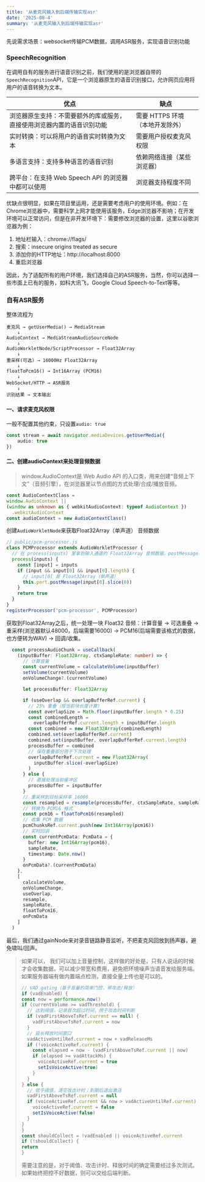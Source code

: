 ```yaml
---
title: '从麦克风输入到后端传输实现asr'
date: '2025-08-4'
summary: '从麦克风输入到后端传输实现asr'
---
```


先说需求场景：websocket传输PCM数据，调用ASR服务，实现语音识别功能

### SpeechRecognition

在调用自有的服务进行语音识别之前，我们使用的是浏览器自带的`SpeechRecognition`API，它是一个浏览器原生的语音识别接口，允许网页应用将用户的语音转换为文本。

| 优点                                                         | 缺点                            |
| ------------------------------------------------------------ | ------------------------------- |
| 浏览器原生支持：不需要额外的库或服务，直接使用浏览器内置的语音识别功能 | 需要 HTTPS 环境（本地开发除外） |
| 实时转换：可以将用户的语音实时转换为文本                     | 需要用户授权麦克风权限          |
| 多语言支持：支持多种语言的语音识别                           | 依赖网络连接（某些浏览器）      |
| 跨平台：在支持 Web Speech API 的浏览器中都可以使用           | 浏览器支持程度不同              |

优缺点很明显，如果在项目里运用，还是需要考虑用户的使用环境。例如：在Chrome浏览器中，需要科学上网才能使用该服务，Edge浏览器不影响；在开发环境可以正常访问，但是在非开发环境下：需要修改浏览器的设置，这里以谷歌浏览器为例：

1. 地址栏输入：chrome://flags/
2. 搜索：insecure origins treated as secure
3. 添加你的HTTP地址：http://localhost:8000
4. 重启浏览器

因此，为了适配所有的用户环境，我们选择自己的ASR服务，当然，你可以选择一些市面上已有的服务，如科大讯飞，Google Cloud Speech-to-Text等等。

### 自有ASR服务

整体流程为

```
麦克风 → getUserMedia() → MediaStream
    ↓
AudioContext → MediaStreamAudioSourceNode
    ↓
AudioWorkletNode/ScriptProcessor → Float32Array
    ↓
重采样(可选) → 16000Hz Float32Array
    ↓
floatToPcm16() → Int16Array (PCM16)
    ↓
WebSocket/HTTP → ASR服务
    ↓
识别结果 → 文本输出
```

#### 一、请求麦克风权限

一般不配置其他约束，只设置`audio: true`

```ts
const stream = await navigator.mediaDevices.getUserMedia({
    audio: true
})
```

#### 二、创建audioContext来处理音频数据

> window.AudioContext是 Web Audio API 的入口类，用来创建“音频上下文”（音频引擎），在浏览器里以节点图的方式处理/合成/播放音频。

```ts
const AudioContextClass =
window.AudioContext ||
(window as unknown as { webkitAudioContext: typeof AudioContext })
  .webkitAudioContext
const audioContext = new AudioContextClass()
```

创建`AudioWorkletNode`来获取Float32Array（单声道） 音频数据

```ts
// public/pcm-processor.js
class PCMProcessor extends AudioWorkletProcessor {
  // 在 process(inputs) 里拿到输入通道的 Float32Array 音频数据，postMessage 回主线程。
  process(inputs) {
    const [input] = inputs
    if (input && input[0] && input[0].length) {
      // input[0] 是 Float32Array（单声道）
      this.port.postMessage(input[0].slice(0))
    }
    return true
  }
}
registerProcessor('pcm-processor', PCMProcessor)
```

获取到Float32Array之后，统一处理一块 Float32 音频：计算音量 -> 可选重叠 -> 重采样(浏览器默认48000，后端需要16000) -> PCM16(后端需要该格式的数据，也方便转为WAV) -> 回调/收集。

```ts
  const processAudioChunk = useCallback(
    (inputBuffer: Float32Array, ctxSampleRate: number) => {
      // 计算音量
      const currentVolume = calculateVolume(inputBuffer)
      setVolume(currentVolume)
      onVolumeChange?.(currentVolume)

      let processBuffer: Float32Array

      if (useOverlap && overlapBufferRef.current) {
        // 25% 重叠（按当前块长度计算）
        const overlapSize = Math.floor(inputBuffer.length * 0.25)
        const combinedLength =
          overlapBufferRef.current.length + inputBuffer.length
        const combined = new Float32Array(combinedLength)
        combined.set(overlapBufferRef.current)
        combined.set(inputBuffer, overlapBufferRef.current.length)
        processBuffer = combined
        // 保存重叠部分用于下次处理
        overlapBufferRef.current = new Float32Array(
          inputBuffer.slice(-overlapSize)
        )
      } else {
        // 直接处理当前缓冲区
        processBuffer = inputBuffer
      }
      // 重采样到目标采样率 16000
      const resampled = resample(processBuffer, ctxSampleRate, sampleRate)
      // 转换为 PCM16 格式
      const pcm16 = floatToPcm16(resampled)
      // 收集 PCM 数据
      pcmChunksRef.current.push(new Int16Array(pcm16))
      // 实时回调
      const currentPcmData: PcmData = {
        buffer: new Int16Array(pcm16),
        sampleRate,
        timestamp: Date.now()
      }
      onPcmData?.(currentPcmData)
    },
    [
      calculateVolume,
      onVolumeChange,
      useOverlap,
      resample,
      sampleRate,
      floatToPcm16,
      onPcmData
    ]
  )
```

最后，我们通过gainNode来对录音链路静音监听，不把麦克风回放到扬声器，避免啸叫/回声。

> 如果可以， 我们可以加上音量控制，这样做的好处是，只有人说话的时候才会收集数据，可以减少带宽和费用，避免把环境噪声当语音发给服务端。如果服务器端有做内置端点检测，直接全量上传也是可以的。
>
> ```ts
> // VAD gating（基于音量的简单门控，带攻击/释放）
> if (vadEnabled) {
> const now = performance.now()
> if (currentVolume >= vadThreshold) {
>   // 达到阈值，记录首次超过时间，用于攻击时间判断
>   if (vadFirstAboveTsRef.current == null) {
>     vadFirstAboveTsRef.current = now
>   }
>   // 延长释放时间窗口
>   vadActiveUntilRef.current = now + vadReleaseMs
>   if (!voiceActiveRef.current) {
>     const elapsed = now - (vadFirstAboveTsRef.current || now)
>     if (elapsed >= vadAttackMs) {
>       voiceActiveRef.current = true
>       setIsVoiceActive(true)
>     }
>   }
> } else {
>   // 低于阈值，清空攻击计时；到期后退出激活
>   vadFirstAboveTsRef.current = null
>   if (voiceActiveRef.current && now > vadActiveUntilRef.current) {
>     voiceActiveRef.current = false
>     setIsVoiceActive(false)
>   }
> }
> }
> const shouldCollect = !vadEnabled || voiceActiveRef.current
> if (!shouldCollect) {
> return
> }
> ```
>
> 需要注意的是，对于阈值、攻击计时、释放时间的确定需要经过多次测试。如果始终把控不好数据，则可以交给后端判断。

